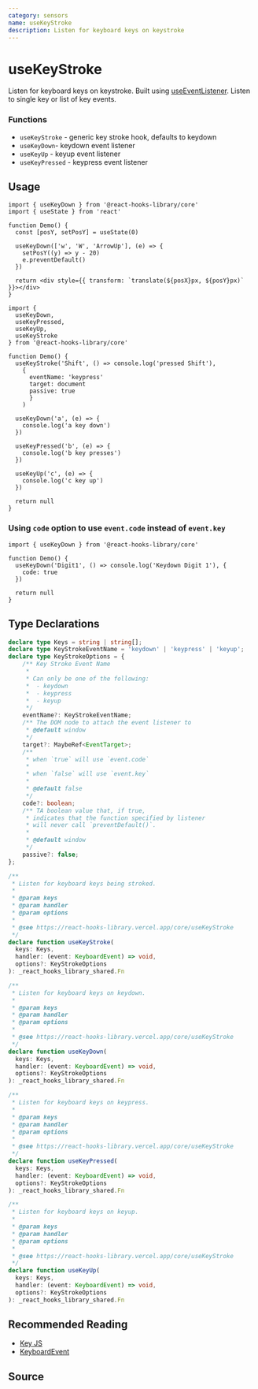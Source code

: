 ```yaml
---
category: sensors
name: useKeyStroke
description: Listen for keyboard keys on keystroke
---
```



<Playground>
  <Demo />
</Playground>

# useKeyStroke

Listen for keyboard keys on keystroke. Built using [useEventListener](/core/useEventListener).
Listen to single key or list of key events.

### Functions

- `useKeyStroke` - generic key stroke hook, defaults to keydown
- `useKeyDown`- keydown event listener
- `useKeyUp` - keyup event listener
- `useKeyPressed` - keypress event listener

## Usage

```tsx
import { useKeyDown } from '@react-hooks-library/core'
import { useState } from 'react'

function Demo() {
  const [posY, setPosY] = useState(0)

  useKeyDown(['w', 'W', 'ArrowUp'], (e) => {
    setPosY((y) => y - 20)
    e.preventDefault()
  })

  return <div style={{ transform: `translate(${posX}px, ${posY}px)` }}></div>
}
```

```tsx
import {
  useKeyDown,
  useKeyPressed,
  useKeyUp,
  useKeyStroke
} from '@react-hooks-library/core'

function Demo() {
  useKeyStroke('Shift', () => console.log('pressed Shift'),
    {
      eventName: 'keypress'
      target: document
      passive: true
      }
    )

  useKeyDown('a', (e) => {
    console.log('a key down')
  })

  useKeyPressed('b', (e) => {
    console.log('b key presses')
  })

  useKeyUp('c', (e) => {
    console.log('c key up')
  })

  return null
}
```

### Using `code` option to use `event.code` instead of `event.key`

```tsx
import { useKeyDown } from '@react-hooks-library/core'

function Demo() {
  useKeyDown('Digit1', () => console.log('Keydown Digit 1'), {
    code: true
  })

  return null
}
```

## Type Declarations

```typescript
declare type Keys = string | string[];
declare type KeyStrokeEventName = 'keydown' | 'keypress' | 'keyup';
declare type KeyStrokeOptions = {
    /** Key Stroke Event Name
     *
     * Can only be one of the following:
     *  - keydown
     *  - keypress
     *  - keyup
     */
    eventName?: KeyStrokeEventName;
    /** The DOM node to attach the event listener to
     * @default window
     */
    target?: MaybeRef<EventTarget>;
    /**
     * when `true` will use `event.code`
     *
     * when `false` will use `event.key`
     *
     * @default false
     */
    code?: boolean;
    /** TA boolean value that, if true,
     * indicates that the function specified by listener
     * will never call `preventDefault()`.
     *
     * @default window
     */
    passive?: false;
};

/**
 * Listen for keyboard keys being stroked.
 *
 * @param keys
 * @param handler
 * @param options
 *
 * @see https://react-hooks-library.vercel.app/core/useKeyStroke
 */
declare function useKeyStroke(
  keys: Keys,
  handler: (event: KeyboardEvent) => void,
  options?: KeyStrokeOptions
): _react_hooks_library_shared.Fn

/**
 * Listen for keyboard keys on keydown.
 *
 * @param keys
 * @param handler
 * @param options
 *
 * @see https://react-hooks-library.vercel.app/core/useKeyStroke
 */
declare function useKeyDown(
  keys: Keys,
  handler: (event: KeyboardEvent) => void,
  options?: KeyStrokeOptions
): _react_hooks_library_shared.Fn

/**
 * Listen for keyboard keys on keypress.
 *
 * @param keys
 * @param handler
 * @param options
 *
 * @see https://react-hooks-library.vercel.app/core/useKeyStroke
 */
declare function useKeyPressed(
  keys: Keys,
  handler: (event: KeyboardEvent) => void,
  options?: KeyStrokeOptions
): _react_hooks_library_shared.Fn

/**
 * Listen for keyboard keys on keyup.
 *
 * @param keys
 * @param handler
 * @param options
 *
 * @see https://react-hooks-library.vercel.app/core/useKeyStroke
 */
declare function useKeyUp(
  keys: Keys,
  handler: (event: KeyboardEvent) => void,
  options?: KeyStrokeOptions
): _react_hooks_library_shared.Fn
```

## Recommended Reading

- [Key JS](https://keyjs.dev/)
- [KeyboardEvent](https://developer.mozilla.org/en-US/docs/Web/API/KeyboardEvent)

## Source

<Source name="useKeyStroke" pkg="core" />
